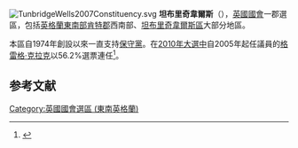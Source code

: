 {{NoteTA
| G1 = PoliticiansUK
| G2 = 英國地名
}}
[[File:TunbridgeWells2007Constituency.svg|right]]
'''坦布里奇韋爾斯'''（{{lang-en|Tunbridge Wells}}），[[英國|英國]][[英國國會|國會]]一郡選區，包括[[英格蘭|英格蘭]][[東南英格蘭|東南部]][[肯特郡|肯特郡]]西南部、[[坦布里奇韋爾斯區|坦布里奇韋爾斯區]]大部分地區。

本區自1974年創設以來一直支持[[保守黨_(英國)|保守黨]]。在[[2010年英國大選|2010年大選中]]自2005年起任議員的[[格雷格·克拉克|格雷格·克拉克]]以56.2%選票連任<ref name="">{{cite news
|publisher=[[英國廣播公司|英國廣播公司]]
|date=2010年5月7日
|title=Election 2010/Constituency/Tunbridge Wells
|url=http://news.bbc.co.uk/1/shared/election2010/results/constituency/e79.stm
|accessdate=2010年10月29日
|archive-date=2017年8月23日
|archive-url=https://web.archive.org/web/20170823070222/http://news.bbc.co.uk/1/shared/election2010/results/constituency/e79.stm
|dead-url=no
}}</ref>。

==参考文献==
<div class="references-small">
<references></references>
</div>
{{英國國會選區 (東南英格蘭)}}
{{DEFAULTSORT:Tunbridge Wells}}
[[Category:英國國會選區_(東南英格蘭)|Category:英國國會選區 (東南英格蘭)]]